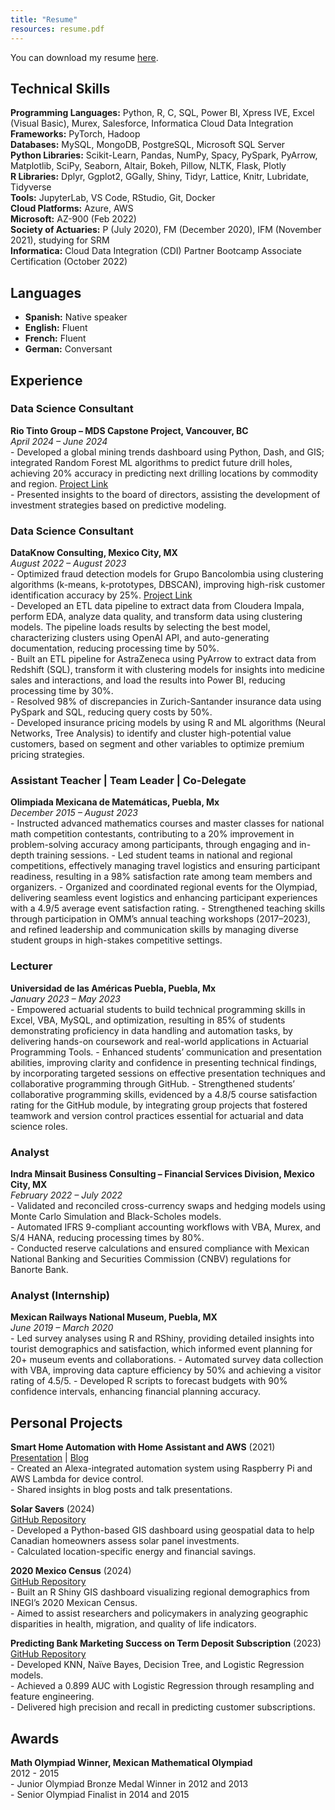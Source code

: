 ```yaml
---
title: "Resume"
resources: resume.pdf
---
```


You can download my resume [here](resume.pdf).

## Technical Skills

**Programming Languages:** Python, R, C, SQL, Power BI, Xpress IVE, Excel (Visual Basic), Murex, Salesforce, Informatica Cloud Data Integration  
**Frameworks:** PyTorch, Hadoop  
**Databases:** MySQL, MongoDB, PostgreSQL, Microsoft SQL Server  
**Python Libraries:** Scikit-Learn, Pandas, NumPy, Spacy, PySpark, PyArrow, Matplotlib, SciPy, Seaborn, Altair, Bokeh, Pillow, NLTK, Flask, Plotly  
**R Libraries:** Dplyr, Ggplot2, GGally, Shiny, Tidyr, Lattice, Knitr, Lubridate, Tidyverse  
**Tools:** JupyterLab, VS Code, RStudio, Git, Docker  
**Cloud Platforms:** Azure, AWS  
**Microsoft:** AZ-900 (Feb 2022)  
**Society of Actuaries:** P (July 2020), FM (December 2020), IFM (November 2021), studying for SRM  
**Informatica:** Cloud Data Integration (CDI) Partner Bootcamp Associate Certification (October 2022) 

## Languages

- **Spanish:** Native speaker  
- **English:** Fluent  
- **French:** Fluent  
- **German:** Conversant  

## Experience

### Data Science Consultant
**Rio Tinto Group – MDS Capstone Project, Vancouver, BC**  
*April 2024 – June 2024*  
- Developed a global mining trends dashboard using Python, Dash, and GIS; integrated Random Forest ML algorithms to predict future drill holes, achieving 20% accuracy in predicting next drilling locations by commodity and region. [Project Link](bit.ly/drillsense)  
- Presented insights to the board of directors, assisting the development of investment strategies based on predictive modeling.  

### Data Science Consultant
**DataKnow Consulting, Mexico City, MX**  
*August 2022 – August 2023*  
- Optimized fraud detection models for Grupo Bancolombia using clustering algorithms (k-means, k-prototypes, DBSCAN), improving high-risk customer identification accuracy by 25%. [Project Link](bit.ly/AML-TF)  
- Developed an ETL data pipeline to extract data from Cloudera Impala, perform EDA, analyze data quality, and transform data using clustering models. The pipeline loads results by selecting the best model, characterizing clusters using OpenAI API, and auto-generating documentation, reducing processing time by 50%.  
- Built an ETL pipeline for AstraZeneca using PyArrow to extract data from Redshift (SQL), transform it with clustering models for insights into medicine sales and interactions, and load the results into Power BI, reducing processing time by 30%.  
- Resolved 98% of discrepancies in Zurich-Santander insurance data using PySpark and SQL, reducing query costs by 50%.  
- Developed insurance pricing models by using R and ML algorithms (Neural Networks, Tree Analysis) to identify and cluster high-potential value customers, based on segment and other variables to optimize premium pricing strategies.  

### Assistant Teacher | Team Leader | Co-Delegate
**Olimpiada Mexicana de Matemáticas, Puebla, Mx**  
*December 2015 – August 2023*  
- Instructed advanced mathematics courses and master classes for national math competition contestants, contributing to a 20% improvement in problem-solving accuracy among participants, through engaging and in-depth training sessions.
- Led student teams in national and regional competitions, effectively managing travel logistics and ensuring participant readiness, resulting in a 98% satisfaction rate among team members and organizers.
- Organized and coordinated regional events for the Olympiad, delivering seamless event logistics and enhancing participant experiences with a 4.9/5 average event satisfaction rating.
- Strengthened teaching skills through participation in OMM's annual teaching workshops (2017–2023), and refined leadership and communication skills by managing diverse student groups in high-stakes competitive settings. 

### Lecturer
**Universidad de las Américas Puebla, Puebla, Mx**  
*January 2023 – May 2023*  
- Empowered actuarial students to build technical programming skills in Excel, VBA, MySQL, and optimization, resulting in 85% of students demonstrating proficiency in data handling and automation tasks, by delivering hands-on coursework and real-world applications in Actuarial Programming Tools.
- Enhanced students' communication and presentation abilities, improving clarity and confidence in presenting technical findings, by incorporating targeted sessions on effective presentation techniques and collaborative programming through GitHub.
- Strengthened students’ collaborative programming skills, evidenced by a 4.8/5 course satisfaction rating for the GitHub module, by integrating group projects that fostered teamwork and version control practices essential for actuarial and data science roles.

### Analyst
**Indra Minsait Business Consulting – Financial Services Division, Mexico City, MX**  
*February 2022 – July 2022*  
- Validated and reconciled cross-currency swaps and hedging models using Monte Carlo Simulation and Black-Scholes models.  
- Automated IFRS 9-compliant accounting workflows with VBA, Murex, and S/4 HANA, reducing processing times by 80%.  
- Conducted reserve calculations and ensured compliance with Mexican National Banking and Securities Commission (CNBV) regulations for Banorte Bank.  

### Analyst (Internship)
**Mexican Railways National Museum, Puebla, MX**  
*June 2019 – March 2020*  
- Led survey analyses using R and RShiny, providing detailed insights into tourist demographics and satisfaction, which informed event planning for 20+ museum events and collaborations.
- Automated survey data collection with VBA, improving data capture efficiency by 50% and achieving a visitor rating of 4.5/5.
- Developed R scripts to forecast budgets with 90% confidence intervals, enhancing financial planning accuracy.

## Personal Projects

**Smart Home Automation with Home Assistant and AWS** (2021)  
[Presentation](https://bit.ly/TalkHA) | [Blog](https://bit.ly/BlogHA)  
- Created an Alexa-integrated automation system using Raspberry Pi and AWS Lambda for device control.  
- Shared insights in blog posts and talk presentations.

**Solar Savers** (2024)  
[GitHub Repository](https://bit.ly/SolarSvrs)  
- Developed a Python-based GIS dashboard using geospatial data to help Canadian homeowners assess solar panel investments.  
- Calculated location-specific energy and financial savings.

**2020 Mexico Census** (2024)  
[GitHub Repository](https://bit.ly/MxCensus)  
- Built an R Shiny GIS dashboard visualizing regional demographics from INEGI’s 2020 Mexican Census.  
- Aimed to assist researchers and policymakers in analyzing geographic disparities in health, migration, and quality of life indicators.

**Predicting Bank Marketing Success on Term Deposit Subscription** (2023)  
[GitHub Repository](https://bit.ly/BankPred)  
- Developed KNN, Naïve Bayes, Decision Tree, and Logistic Regression models.  
- Achieved a 0.899 AUC with Logistic Regression through resampling and feature engineering.  
- Delivered high precision and recall in predicting customer subscriptions.

## Awards

**Math Olympiad Winner, Mexican Mathematical Olympiad**  
2012 - 2015  
- Junior Olympiad Bronze Medal Winner in 2012 and 2013  
- Senior Olympiad Finalist in 2014 and 2015  